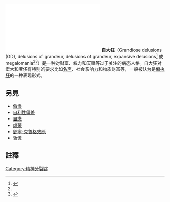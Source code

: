 [[File:Grandiose_delusions_cat_lion.pdf|thumb]]
{{medical}}
'''自大狂'''（Grandiose delusions (GD), delusions of grandeur, delusions of grandeur, expansive delusions<ref name="Corsini2016">{{cite book|author=Ray Corsini|title=The Dictionary of Psychology|url=https://books.google.com/books?id=3oyoDQAAQBAJ&pg=PT985|date=2016|publisher=Taylor & Francis|isbn=978-1-317-70570-3|pages=985}}</ref> 或 megalomania<ref name="Corsini2016"/><ref>{{cite book|author=Robert Jean Campbell|title=Campbell's Psychiatric Dictionary|url=https://books.google.com/books?id=Vrlsos_O13UC&pg=PA397|date=2004|publisher=Oxford University Press, USA|isbn=978-0-19-515221-0|pages=397}}</ref>）是一种对[[财富|财富]]、[[权力|权力]]和[[天赋|天赋]]等过于关注的病态人格。自大狂对宏大和奢侈有特别的要求比如[[名声|名声]]、社会影响力和物质财富等，一般被认为是[[偏执狂|偏执狂]]的一种表现形式。

==另見==
*[[傲慢|傲慢]]
*[[自利性偏差|自利性偏差]]
*[[自戀|自戀]]
*[[虚荣|虚荣]]
*[[鄧寧-克魯格效應|鄧寧-克魯格效應]]
*[[骄傲|骄傲]]

==註釋==
{{reflist}}

{{自恋}}

[[Category:精神分裂症|Category:精神分裂症]]